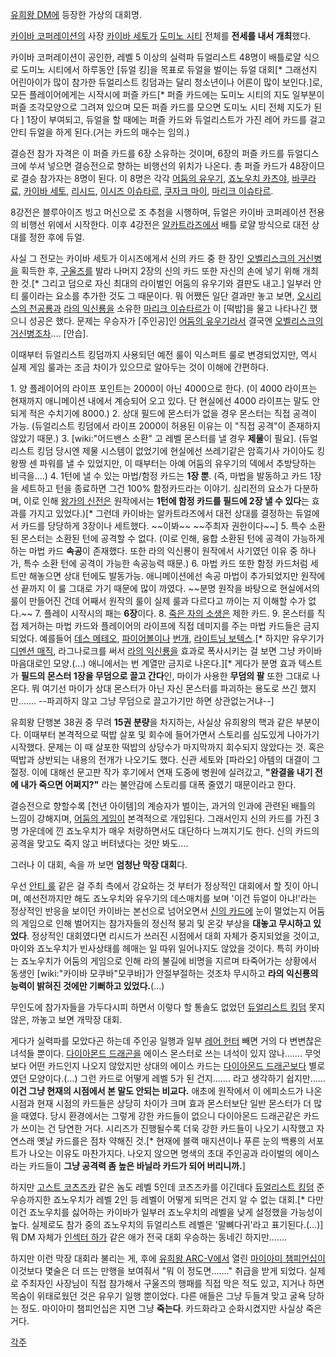[[유희왕 DM]]에 등장한 가상의 대회명. 

[[카이바 코퍼레이션]]의 사장 [[카이바 세토]]가 [[도미노 시티]] 전체를 '''전세를 내서 개최'''했다.

카이바 코퍼레이션이 공인한, 레벨 5 이상의 실력파 듀얼리스트 48명이 배틀로얄 식으로 도미노 시티에서 하루동안 [듀얼 킹]을 목표로 듀얼을 벌이는 듀얼 대회[* 그래선지 어린아이가 많이 참가한 듀얼리스트 킹덤과는 달리 청소년이나 어른이 많이 보인다.]로, 모든 플레이어에게는 시작시에 퍼즐 카드[* 퍼즐 카드에는 도미노 시티의 지도 일부분이 퍼즐 조각모양으로 그려져 있으며 모든 퍼즐 카드를 모으면 도미노 시티 전체 지도가 된다 ] 1장이 부여되고, 듀얼을 할 때에는 퍼즐 카드와 듀얼리스트가 가진 레어 카드를 걸고 안티 듀얼을 하게 된다.(거는 카드의 매수는 임의.)

결승전 참가 자격은 이 퍼즐 카드를 6장 소유하는 것이며, 6장의 퍼즐 카드를 듀얼디스크에 쑤셔 넣으면 결승전으로 향하는 비행선의 위치가 나온다. 총 퍼즐 카드가 48장이므로 결승 참가자는 8명이 된다. 이 8명은 각각 [[어둠의 유우기]], [[죠노우치 카츠야]], [[바쿠라 료]], [[카이바 세토]], [[리시드]], [[이시즈 이슈타르]], [[쿠자크 마이]], [[마리크 이슈타르]].

8강전은 블루아이즈 빙고 머신으로 조 추첨을 시행하며, 듀얼은 카이바 코퍼레이션 전용의 비행선 위에서 시작한다. 이후 4강전은 [[알카트라즈]]에서 배틀 로얄 방식으로 대전 상대를 정한 후에 듀얼.

사실 그 전모는 카이바 세토가 이시즈에게서 신의 카드 중 한 장인 [[오벨리스크의 거신병]]을 획득한 후, [[구울즈]]를 발라 나머지 2장의 신의 카드 또한 자신의 손에 넣기 위해 개최한 것.[* 그리고 덤으로 자신 최대의 라이벌인 어둠의 유우기와 결판도 내고.] 일부러 안티 룰이라는 요소를 추가한 것도 그 때문이다. 뭐 어쨌든 일단 결과만 놓고 보면, [[오시리스의 천공룡]]과 [[라의 익신룡]]을 소유한 [[마리크 이슈타르]]가 이 [떡밥]을 물고 나타나긴 했으니 성공은 했다. 문제는 우승자가 [주인공]인 [[어둠의 유우기]]라서 결국엔 [[오벨리스크의 거신병]]조차…. [안습].

이때부터 듀얼리스트 킹덤까지 사용되던 예전 룰이 익스퍼트 룰로 변경되었지만, 역시 실제 게임 룰과는 조금 차이가 있으므로 알아두는 것이 이해에 간편하다.

1. 양 플레이어의 라이프 포인트는 2000이 아닌 4000으로 한다. (이 4000 라이프는 현재까지 애니메이션 내에서 계승되어 오고 있다. 단 현실에선 4000 라이프는 말도 안 되게 적은 수치기에 8000.)
2. 상대 필드에 몬스터가 없을 경우 몬스터는 직접 공격이 가능. (듀얼리스트 킹덤에서 라이프 2000이 허용된 이유는 이 "직접 공격"이 존재하지 않았기 때문.)
3. [wiki:"어드밴스 소환" 고 레벨 몬스터를 낼 경우 '''제물'''이 필요]. (듀얼리스트 킹덤 당시엔 제물 시스템이 없었기에 현실에선 쓰레기같은 암흑기사 가이아도 킹왕짱 센 파워를 낼 수 있었지만, 이 때부터는 아예 어둠의 유우기의 덱에서 추방당하는 비극을….)
4. 1턴에 낼 수 있는 마법/함정 카드는 '''1장 뿐'''. (즉, 마법을 발동하고 카드 1장을 세트하고 턴을 종료하면 그건 100% 함정카드라는 이야기. 심리전의 요소가 다분하며, 이로 인해 [[왕가의 신전]]은 원작에서는 '''1턴에 함정 카드를 필드에 2장 낼 수 있다'''는 효과를 가지고 있었다.)[* 그런데 카이바는 알카트라즈에서 대전 상대를 결정하는 듀얼에서 카드를 당당하게 3장이나 세트했다. ~~이봐~~ ~~주최자 권한이다~~]
5. 특수 소환된 몬스터는 소환된 턴에 공격할 수 없다. (이로 인해, 융합 소환된 턴에 공격이 가능하게 하는 마법 카드 '''속공'''이 존재했다. 또한 라의 익신룡이 원작에서 사기였던 이유 중 하나가, 특수 소환 턴에 공격이 가능한 속공능력 때문.)
6. 마법 카드 또한 함정 카드처럼 세트만 해놓으면 상대 턴에도 발동가능. 애니메이션에선 속공 마법이 추가되었지만 원작에선 끝까지 이 룰 그대로 가기 때문에 많이 까였다. ~~분명 원작을 바탕으로 현실에서의 룰이 만들어진 건데 어째서 원작의 룰이 실제 룰과 다르다고 까이는 지 이해할 수가 없다.~~
7. 플레이 시작시의 패는 '''6장'''이다.
8. [[죽은 자의 소생]]은 제한 카드.
9. 몬스터를 직접 제거하는 마법 카드와 플레이어의 라이프에 직접 데미지를 주는 마법 카드들은 금지되었다. 예를들어 [[데스 메테오]], [[파이어볼]]이나 [[번개]], [[라이트닝 보텍스]].[* 하지만 유우기가 [[디멘션 매직]], 라그나로크를 써서 [[라의 익신룡]]을 효과로 폭사시키는 걸 보면 그냥 카이바 마음대로인 모양.(…) 애니에서는 번 계열만 금지로 나온다.][* 게다가 분명 효과 텍스트가 '''필드의 몬스터 1장을 무덤으로 끌고 간다'''인, 마이가 사용한 '''무덤의 팔''' 또한 그대로 나온다. 뭐 여기선 마이가 상대 몬스터가 아닌 자신 몬스터를 파괴하는 용도로 쓰긴 했지만……. --파괴하지 않고 그냥 무덤으로 끌고가기만 하면 상관없는거냐--]

유희왕 단행본 38권 중 무려 '''15권 분량'''을 차지하는, 사실상 유희왕의 핵과 같은 부분이다. 이때부터 본격적으로 떡밥 살포 및 회수에 들어가면서 스토리를 심도있게 나아가기 시작했다. 문제는 이 때 살포한 떡밥의 상당수가 마지막까지 회수되지 않았다는 것. 혹은 떡밥과 상반되는 내용의 전개가 나오기도 했다. 신관 세토와 [파라오] 아템의 대결이 그 절정. 이에 대해선 문고판 작가 후기에서 연재 도중에 병원에 실려갔고, '''"완결을 내기 전에 내가 죽으면 어쩌지?"''' 라는 불안감에 스토리를 대폭 줄였기 때문이라고 한다.

결승전으로 향할수록 [천년 아이템]의 계승자가 벌이는, 과거의 인과에 관련된 배틀의 느낌이 강해지며, [[어둠의 게임]]이 본격적으로 개입된다. 그래서인지 신의 카드를 가진 3명 가운데에 낀 죠노우치가 매우 처량하면서도 대단하다 느껴지기도 한다. 신의 카드의 공격을 맞고도 죽지 않고 버텨냈다는 것만 봐도….

그러나 이 대회, 속을 까 보면 '''엄청난 막장 대회'''다.

우선 [[안티 룰]] 같은 걸 주최 측에서 강요하는 것 부터가 정상적인 대회에서 할 짓이 아니며, 예선전까지만 해도 죠노우치와 유우기의 데스매치를 보며 '이건 듀얼이 아냐!'라는 정상적인 반응을 보이던 카이바는 본선으로 넘어오면서 [[신의 카드]]에 눈이 멀었는지 어둠의 게임으로 인해 벌어지는 참가자들의 정신적 붕괴 및 온갖 부상을 '''대놓고 무시하고 있었다'''. 정상적인 대회였다면 리시드가 쓰러진 시점에서 대회 자체가 중지되었을 것이고, 마이와 죠노우치가 빈사상태를 헤매는 일 따위 일어나지도 않았을 것이다. 특히 카이바는 죠노우치가 어둠의 게임으로 인해 라의 불길에 비명을 지르며 타죽어가는 상황에서 동생인 [wiki:"카이바 모쿠바"모쿠바]가 안절부절하는 것조차 무시하고 '''라의 익신룡의 능력이 밝혀진 것에만 기뻐하고 있었다.'''(…)

무인도에 참가자들을 가두다시피 하면서 이렇다 할 통솔도 없었던 [[듀얼리스트 킹덤]] 못지 않은, 까놓고 보면 개막장 대회.

게다가 실력파를 모았다곤 하는데 주인공 일행과 일부 [[레어 헌터]] 빼면 거의 다 변변찮은 녀석들 뿐이다. [[다이아몬드 드래곤]]을 에이스 몬스터로 쓰는 녀석이 있지 않나……. 무엇보다 어떤 카드인지 나오지 않았지만 상대의 에이스 카드는 [[다이아몬드 드래곤]]보다 별로였던 모양이다.(…) 그런 카드로 어떻게 레벨 5가 된 건지……. 라고 생각하기 쉽지만…… '''이건 그냥 현재의 시점에서 본 말도 안되는 비교다.''' 애초에 원작에서 이 에피소드가 나온 시점과 현재 시점의 카드들은 상당히 차이가 크며 효과 몬스터보단 일반 몬스터가 더 많을 때였다. 당시 환경에서는 그렇게 강한 카드들이 없으니 다이아몬드 드래곤같은 카드가 쓰이는 건 당연한 거다. 시리즈가 진행될수록 더욱 강한 카드들이 나오기 시작했고 자연스래 옛날 카드를은 점차 약해진 것.[* 현재에 블랙 매지션이나 푸른 눈의 백룡의 서포트가 나오는 이유도 마찬가지다. 나오지 않으면 명색의 초대 주인공과 라이벌의 에이스라는 카드들이 '''그냥 공격력 좀 높은 바닐라 카드가 되어 버리니까.''']

하지만 [[고스트 코츠즈카]] 같은 놈도 레벨 5인데 코츠즈카를 이긴데다 [[듀얼리스트 킹덤]] 준우승까지한 죠노우치가 레벨 2인 등 레벨이 어떻게 되먹은 건지 알 수 없는 대회.[* 다만 이건 죠노우치를 싫어하는 카이바가 일부러 죠노우치의 레벨을 낮게 설정했을 가능성이 높다. 실제로도 참가 중의 죠노우치의 듀얼리스트 레벨은 '말뼈다귀'라고 표기된다.(…)] 뭐 DM 자체가 [[인섹터 하가]] 같은 애가 전국 대회 우승하는 동네긴 하지만…….

하지만 이런 막장 대회라 불리는 게, 후에 [[유희왕 ARC-V]]에서 열린 [[마이아미 챔피언십]]이 이것보다 몇술은 더 뜨는 만행을 보여줘서 "뭐 이 정도면……." 취급을 받게 되었다. 실제로 주최자인 사장님이 직접 참가해서 구울즈의 행패를 직접 막은 적도 있고, 지거나 하면 목숨이 위태로웠던 것은 유우기 일행 뿐이었다. 다른 애들은 그냥 두들겨 맞고 굴욕 당하는 정도. 마이아미 챔피언십은 지면 그냥 '''죽는다'''. 카드화라고 순화시켰지만 사실상 죽은 거다.


[[각주]]
